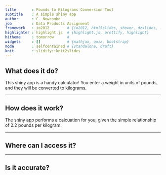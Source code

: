 ```yaml
---
title       : Pounds to Kilograms Conversion Tool
subtitle    : A simple shiny app
author      : C. Newcombe
job         : Data Products Assignment
framework   : io2012        # {io2012, html5slides, shower, dzslides, ...}
highlighter : highlight.js  # {highlight.js, prettify, highlight}
hitheme     : tomorrow      # 
widgets     : []            # {mathjax, quiz, bootstrap}
mode        : selfcontained # {standalone, draft}
knit        : slidify::knit2slides
---
```


## What does it do?

This shiny app is a handy calculator!  You enter a weight in units of pounds, and they will be converted to kilograms.

---

## How does it work?

The shiny app performs a calcuation for you, given the simple relationship of 2.2 pounds per kilogram.

---

## Where can I access it?


---

## Is it accurate?



